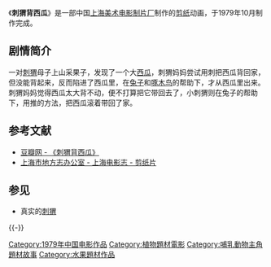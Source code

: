 {{no footnotes|time=2014-08-03T05:31:53+00:00}}
{{Infobox Film
|片名          = 刺猬背西瓜
|其他名称      = 
|图像          = 
|图像说明      = 
|导演          = [[王柏荣|王柏荣]]、[[钱家骍|钱家骍]]
|监制          = 
|制片          = 
|编剧          = [[顾汉昌|顾汉昌]]
|剧本          = 
|故事          = 
|原著          = 
|旁白          = 
|统筹          = 
|主演          = 
|分级          = 
|副标题        = 
|主题曲        = 
|片头曲        = 
|片尾曲        = 
|配乐          = 
|摄影          = [[蔡正常|蔡正常]]
|剪辑          = 
|制片商        = [[上海美术电影制片厂|上海美术电影制片厂]]
|发行商        = 
|上映日期      = 1979年
|发行日期      = 
|片长          = 10分钟
|产地          = {{CHNML}}
|语言          = [[汉语普通话|汉语普通话]]
|官方网站      = 
|预算          = 
|票房          = 
|前集          = 
|续集          = 
|中国大陆片名  = 
|香港片名      = 
|澳门片名      = 
|台湾片名      = 
|新马片名      = 
|sarft_id    = <!-- 公映许可号码 -->
|amg_id      = <!-- AMG（All Media Guide）ID -->
|imdb_id     = <!-- IMDB（互联网电影数据库）ID -->
}}
《'''刺猬背西瓜'''》是一部中国[[上海美术电影制片厂|上海美术电影制片厂]]制作的[[剪纸|剪纸]]动画，于1979年10月制作完成。

==剧情简介==
一对[[刺猬|刺猬]]母子上山采果子，发现了一个大[[西瓜|西瓜]]，刺猬妈妈尝试用刺把西瓜背回家，但没能背起来，反而陷进了西瓜里，在[[兔子|兔子]]和[[啄木鸟|啄木鸟]]的帮助下，才从西瓜里出来。刺猬妈妈觉得西瓜太大背不动，便不打算把它带回去了，小刺猬则在兔子的帮助下，用推的方法，把西瓜滚着带回了家。

== 参考文献 ==
{{Reflist}}
* [http://movie.douban.com/subject/2030736/ 豆瓣网 - 《刺猬背西瓜》]{{Wayback|url=http://movie.douban.com/subject/2030736/ |date=20140808050811 }}
* [http://www.shtong.gov.cn/newsite/node2/node2245/node4509/node15254/node16601/node63937/userobject1ai11643.html 上海市地方志办公室 - 上海电影志 - 剪纸片]{{Wayback|url=http://www.shtong.gov.cn/newsite/node2/node2245/node4509/node15254/node16601/node63937/userobject1ai11643.html |date=20160427150449 }}

== 参见 ==
* 真实的[[刺猬|刺猬]]

{{-}}
{{上海美术电影制片厂1970年代作品}}
[[Category:1979年中国电影作品|Category:1979年中国电影作品]]
[[Category:植物題材電影|Category:植物題材電影]]
[[Category:哺乳動物主角題材故事|Category:哺乳動物主角題材故事]]
[[Category:水果題材作品|Category:水果題材作品]]